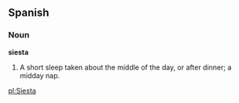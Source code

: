==Spanish==

===Noun===

'''siesta'''

#A short sleep taken about the middle of the day, or after dinner; a midday nap.

[[pl:Siesta]]